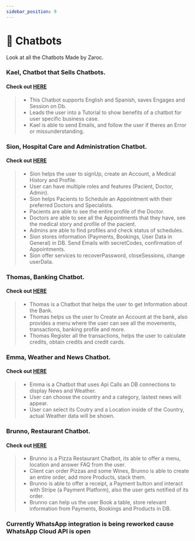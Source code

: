 ```yaml
---
sidebar_position: 9
---
```


# 🤖 Chatbots


Look at all the Chatbots Made by Zaroc.

<Tabs>
<TabItem value="Web" label="Web">

### Kael, Chatbot that Sells Chatbots.

#### Check out [**HERE**](https://mizar-contasti.github.io/Kael/)

> - This Chatbot supports English and Spanish, saves Engages and Session on Db.
> - Leads the user into a Tutorial to show benefits of a chatbot for user specific business case.
> - Kael is able to send Emails, and follow the user if theres an Error or missunderstanding.

### Sion, Hospital Care and Administration Chatbot.

#### Check out [**HERE**](https://mizar-contasti.github.io/-Sion/)

> - Sion helps the user to signUp, create an Account, a Medical History and Profile.
> - User can have multiple roles and features (Pacient, Doctor, Admin).
> - Sion helps Pacients to Schedule an Appointment with their preferred Doctors and Specialists.
> - Pacients are able to see the entire profile of the Doctor.
> - Doctors are able to see all the Appointments that they have, see the medical story and profile of the pacient.
> - Admins are able to find profiles and check status of schedules.
> - Sion stores information (Payments, Bookings, User Data in General) in DB. Send Emails with secretCodes, confirmation of Appointments.
> - Sion offer services to recoverPassword, closeSessions, change userData.

### Thomas, Banking Chatbot.

#### Check out [**HERE**](https://misaelbastidas.github.io/Thomas/)

> - Thomas is a Chatbot that helps the user to get Information about the Bank.
> - Thomas helps us the user to Create an Account at the bank, also provides a menu where the user can see all the movements, transactions, banking profile and more.
> - Thomas Register all the transactions, helps the user to calculate credits, obtain credits and credit cards.

</TabItem>
<TabItem value="webApp" label="WebApp">

### Emma, Weather and News Chatbot.

#### Check out [**HERE**](https://mizar-contasti.github.io/-Emma/)

> - Emma is a Chatbot that uses Api Calls an DB connections to display News and Weather.
> - User can choose the country and a category, lastest news will appear.
> - User can select its Coutry and a Location inside of the Country, actual Weather data will be shown.

</TabItem>

<TabItem value="facebook" label="Facebook Messenger">

### Brunno, Restaurant Chatbot.

#### Check out [**HERE**](https://www.facebook.com/CodexCeleste)

> - Brunno is a Pizza Restaurant Chatbot, its able to offer a menu, location and answer FAQ from the user.
> - Client can order Pizzas and some Wines, Brunno is able to create an entire order, add more Products, stack them.
> - Brunno is able to offer a receipt, a Payment button and interact with Stripe (a Payment Platform), also the user gets notified of its order.
> - Brunno can help us the user Book a table, store relevant information from Payments, Bookings and Products in DB.

</TabItem>

<TabItem value="whatsApp" label="WhatsApp">

### Currently WhatsApp integration is being reworked cause WhatsApp Cloud API is open

</TabItem>

</Tabs>
